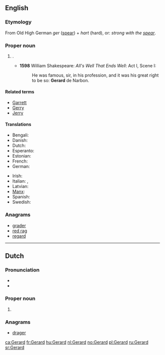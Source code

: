 {{also|Gérard}}
==English==

===Etymology===
From Old High German ''ger'' ([[spear]]) + ''hart'' (hard), or: ''strong with the [[spear]]''.

===Proper noun===
{{en-proper noun}}

# {{given name|male|from=Germanic}}.
#* '''1598''' William Shakespeare: ''All's Well That Ends Well'': Act I, Scene I:
#*: He was famous, sir, in his profession, and it  was his great right to be so: '''Gerard''' de Narbon.

====Related terms====
* [[Garrett]]
* [[Gerry]]
* [[Jerry]]

====Translations====
{{trans-top|male given name}}
* Bengali: {{t|bn|জেরার্ড}}
* Danish: {{t-|da|Gerhard}}
* Dutch: {{t+|nl|Gerard|m}}
* Esperanto: {{t|eo|Gerardo}}
* Estonian: {{t-|et|Kert}}
* French: {{t+|fr|Gérard}}
* German: {{t+|de|Gerhard}}
{{trans-mid}}
* Irish: {{t+|ga|Gearóid}}
* Italian: {{t+|it|Gerardo|m}}, {{t-|it|Gherardo|m}}
* Latvian: {{t-|lv|Ģirts|m}}
* [[Manx]]: {{t|gv|Gerrard|m}}
* Spanish: {{t|es|Gerardo|m}}
* Swedish: {{t+|sv|Gerhard}}
{{trans-bottom}}

===Anagrams===
* [[grader#English|grader]]
* [[red rag#English|red rag]]
* [[regard#English|regard]]

----

==Dutch==

===Pronunciation===
* {{X-SAMPA|/GI"rArt/}}
* {{audio|Nl-Gerard.ogg|Audio}}

===Proper noun===
{{head|nl|proper noun}}

# {{given name|male|lang=nl}}

===Anagrams===
* [[drager#Dutch|drager]]

[[ca:Gerard]]
[[fr:Gerard]]
[[hu:Gerard]]
[[nl:Gerard]]
[[no:Gerard]]
[[pl:Gerard]]
[[ru:Gerard]]
[[sr:Gerard]]